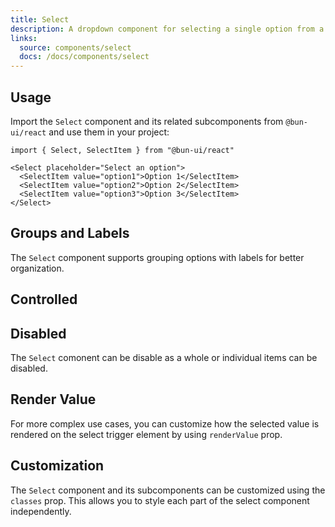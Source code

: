 ```yaml
---
title: Select
description: A dropdown component for selecting a single option from a list.
links:
  source: components/select
  docs: /docs/components/select
---
```


<ComponentPreview name="select-basic" />

## Usage

Import the `Select` component and its related subcomponents from `@bun-ui/react`
and use them in your project:

```tsx
import { Select, SelectItem } from "@bun-ui/react"
```

```tsx
<Select placeholder="Select an option">
  <SelectItem value="option1">Option 1</SelectItem>
  <SelectItem value="option2">Option 2</SelectItem>
  <SelectItem value="option3">Option 3</SelectItem>
</Select>
```

## Groups and Labels

The `Select` component supports grouping options with labels for better
organization.

<ComponentPreview name="select-grouped" />

## Controlled

<ComponentPreview name="select-controlled" />

## Disabled

The `Select` comonent can be disable as a whole or individual items can be
disabled.

<ComponentPreview name="select-disabled" />

## Render Value

For more complex use cases, you can customize how the selected value is rendered on
the select trigger element by using `renderValue` prop.

<ComponentPreview name="select-render-value" />

## Customization

The `Select` component and its subcomponents can be customized using the `classes` prop.
This allows you to style each part of the select component independently.

<ComponentPreview name="select-customized" />
